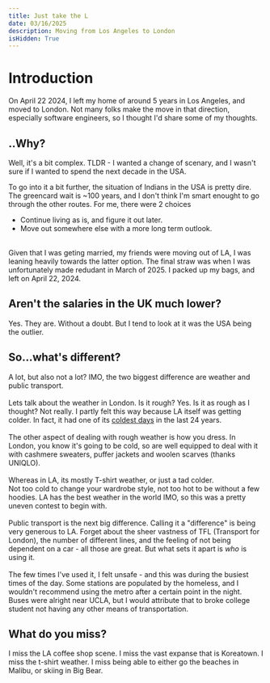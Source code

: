 ```yaml
---
title: Just take the L
date: 03/16/2025
description: Moving from Los Angeles to London
isHidden: True
---
```


# Introduction

On April 22 2024, I left my home of around 5 years in Los Angeles, and moved to London. Not many folks make the move in that direction,
especially software engineers, so I thought I'd share some of my thoughts.

## ..Why?

Well, it's a bit complex. TLDR - I wanted a change of scenary, and I wasn't sure if I wanted to spend the next decade in the USA.

To go into it a bit further, the situation of Indians in the USA is pretty dire. The greencard wait is ~100 years, and I don't think I'm
smart enought to go through the other routes. For me, there were 2 choices
<br/>
- Continue living as is, and figure it out later.
- Move out somewhere else with a more long term outlook.
<br/>
Given that I was geting married, my friends were moving out of LA, I was leaning heavily towards the latter option. The final straw was
when I was unfortunately made redudant in March of 2025. I packed up my bags, and left on April 22, 2024.

## Aren't the salaries in the UK much lower?

Yes. They are. Without a doubt. But I tend to look at it was the USA being the outlier.

## So...what's different? 

A lot, but also not a lot? IMO, the two biggest difference are weather and public transport. \
\
Lets talk about the weather in London. Is it rough? Yes. Is it as rough as I thought? Not really. I partly felt this way
because LA itself was getting colder. In fact, it had one of its [coldest days](https://www.reddit.com/r/LosAngeles/comments/1jbnjm9/friday_was_the_coldest_day_in_la_since_feb_2001/) in the last 24 years. \
\
The other aspect of dealing with rough weather is how you dress.
In London, you know it's going to be cold, so are well equipped to deal with it with cashmere sweaters, puffer jackets and woolen scarves (thanks UNIQLO). \
\
Whereas in LA, its mostly T-shirt weather, or just a tad colder. \
Not too cold to change your wardrobe style, not too hot to be without a few hoodies. LA has the best weather in the world IMO, so this was a pretty uneven contest to begin with. \
\
Public transport is the next big difference. Calling it a "difference" is being very generous to LA. Forget about the sheer vastness of TFL (Transport for London), the number of different lines, and the feeling of not being dependent on a car - all those are great. But what sets it apart is _who_ is using it. \
\
The few times I've used it, I felt unsafe - and this was during the busiest times of the day.
Some stations are populated by the homeless, and I wouldn't recommend using the metro after a certain point in the night. Buses were alright near UCLA, but I would attribute that to broke college student not having any other means of transportation.

## What do you miss?

I miss the LA coffee shop scene. I miss the vast expanse that is Koreatown. I miss the t-shirt weather. I miss being able to either go the beaches in Malibu, or skiing in Big Bear.
